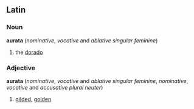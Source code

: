 ==Latin==
===Noun===
'''aurata''' (''nominative'', ''vocative'' and ''ablative'' ''singular'' ''feminine'')
# the [[dorado]]
===Adjective===
'''aurata'''  (''nominative'', ''vocative'' and ''ablative'' ''singular'' ''feminine'', ''nominative'', ''vocative'' and ''accusative'' ''plural'' ''neuter'')
# [[gilded]], [[golden]]